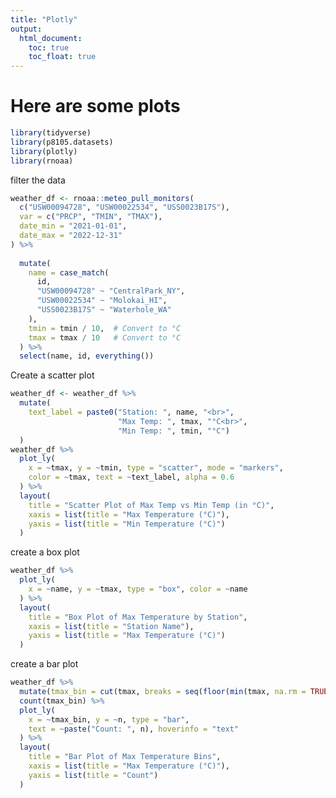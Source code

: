 ```yaml
---
title: "Plotly"
output: 
  html_document:
    toc: true
    toc_float: true
---
```


# Here are some plots

```r
library(tidyverse)
library(p8105.datasets)
library(plotly)
library(rnoaa)

```
filter the data
```r
weather_df <- rnoaa::meteo_pull_monitors(
  c("USW00094728", "USW00022534", "USS0023B17S"),  
  var = c("PRCP", "TMIN", "TMAX"),                
  date_min = "2021-01-01",                        
  date_max = "2022-12-31"                        
) %>%
  
  mutate(
    name = case_match(
      id,
      "USW00094728" ~ "CentralPark_NY",
      "USW00022534" ~ "Molokai_HI",
      "USS0023B17S" ~ "Waterhole_WA"
    ),
    tmin = tmin / 10,  # Convert to °C
    tmax = tmax / 10   # Convert to °C
  ) %>%
  select(name, id, everything())
```
Create a scatter plot
```r
weather_df <- weather_df %>%
  mutate(
    text_label = paste0("Station: ", name, "<br>",
                        "Max Temp: ", tmax, "°C<br>",
                        "Min Temp: ", tmin, "°C")
  )
weather_df %>%
  plot_ly(
    x = ~tmax, y = ~tmin, type = "scatter", mode = "markers",
    color = ~tmax, text = ~text_label, alpha = 0.6
  ) %>%
  layout(
    title = "Scatter Plot of Max Temp vs Min Temp (in °C)",
    xaxis = list(title = "Max Temperature (°C)"),
    yaxis = list(title = "Min Temperature (°C)")
  )
```

create a box plot
```r
weather_df %>%
  plot_ly(
    x = ~name, y = ~tmax, type = "box", color = ~name
  ) %>%
  layout(
    title = "Box Plot of Max Temperature by Station",
    xaxis = list(title = "Station Name"),
    yaxis = list(title = "Max Temperature (°C)")
  )
```

create a bar plot
```r
weather_df %>%
  mutate(tmax_bin = cut(tmax, breaks = seq(floor(min(tmax, na.rm = TRUE)), ceiling(max(tmax, na.rm = TRUE)), by = 2))) %>%
  count(tmax_bin) %>%
  plot_ly(
    x = ~tmax_bin, y = ~n, type = "bar",
    text = ~paste("Count: ", n), hoverinfo = "text"
  ) %>%
  layout(
    title = "Bar Plot of Max Temperature Bins",
    xaxis = list(title = "Max Temperature (°C)"),
    yaxis = list(title = "Count")
  )
```
